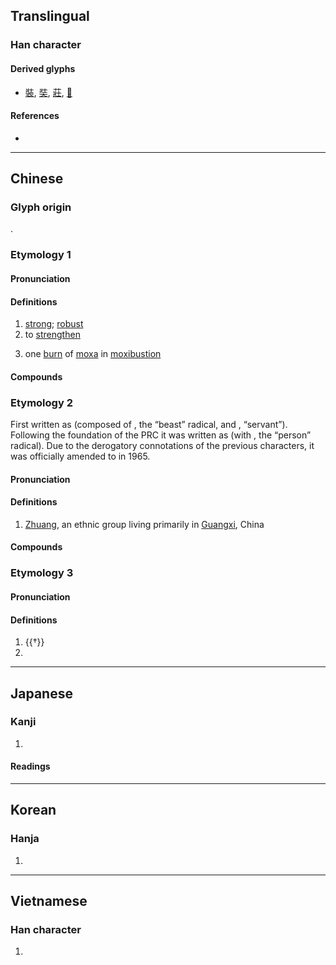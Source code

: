 {{also|壮}}
{{character info/new}}
==Translingual==
{{ja-forms|[[壮]]|[[壮]]|壯}}

===Han character===
{{Han char|rn=33|rad=士|as=04|sn=7|four=24210|canj=VMG|ids=⿰爿士}}

====Derived glyphs====
* [[裝]], [[奘]], [[莊]], [[𤞛]]

====References====
* {{Han ref|kx=0243.020|dkj=05643|dj=0483.040|hdz=10428.070|uh=58EF|ud=22767|bh=A7A7|bd=42919}}

----

==Chinese==

===Glyph origin===
{{Han etym}}
{{Han compound|爿|士|c1=p|c2=s|ls=psc}}.

===Etymology 1===
{{zh-forms|s=壮}}

====Pronunciation====
{{zh-pron
|m=zhuàng,zhuǎng
|m_note=zhuǎng - dialectal variant for “robust; strong”, substituting for {{zh-l|*奘}}. Popular in northern Mandarin, including the Beijing area
|c=zong3
|h=pfs=chong
|md=chuáng
|mn=tw,xm,zz:chàng/qz,tw,xm,zz:chòng
|mn_note=chàng - vernacular; chòng - literary
|w=2tsaan
|mc=y
|oc=y
|cat=a,v,pn
}}

====Definitions====
{{zh-hanzi}}

# [[strong]]; [[robust]]
# to [[strengthen]]
# {{lb|zh|TCM}} one [[burn]] of [[moxa]] in [[moxibustion]]

====Compounds====
{{zh-der|壯大|壯膽|壯觀|壯健|壯闊|壯麗|壯烈|壯美|壯門面|壯年|壯實|壯行|壯志|壯語|兵精馬壯|宏壯|壯浪|壯士斷腕|健壯|幼學壯行|壯麵|壯碩|壯齒|壯工|兵強馬壯|壯劇|壯遊|壯猷|悲壯|年輕力壯|壯氣吞牛|宏偉壯觀|強壯|壯心|丁壯|師直為壯|壯丁|壯舉|心麤膽壯|壯士|凌雲壯志|壯烈成仁|壯族|壯氣|人強馬壯|壯陽|壯竄|壯盛|壯心不已|壯室之秋|壯夫|壯士解腕|壯圖|壯偉|壯月|壯志凌雲|壯志未酬|少壯|強壯劑|八百壯士|氣壯理直|波瀾壯闊|日益壯大|稍長膽壯|波路壯闊|氣壯河山|氣壯山河|理直氣壯|打旺壯|民壯|根壯葉茂|結壯|閎壯|肥壯|英勇雄壯|血氣方壯|粗壯|馬壯人強|豪壯|高壯|茁壯|頂門壯戶|遒文壯節|雄壯|雄偉壯麗|飽壯|膽壯|精壯|身強力壯|豪言壯語|豪情壯志|青壯|雄心壯志|老當益壯}}

===Etymology 2===
{{zh-forms|s=壮|alt=獞-obsolete,僮-obsolete}}
First written as {{m|zh|獞}} (composed of {{m|zh|犭}}, the “beast” radical, and {{m|zh|童}}, “servant”). Following the foundation of the PRC it was written as {{m|zh|僮}} (with {{m|zh|亻}}, the “person” radical). Due to the derogatory connotations of the previous characters, it was officially amended to {{zh-l|壯|strong; robust}} in 1965.

====Pronunciation====
{{zh-pron
|m=Zhuàng
|c=zong6
|h=pfs=
|md=
|mn=
|w=3zaan
|cat=pn
}}

====Definitions====
{{zh-hanzi}}

# {{zh-div|族}} [[Zhuang]], an ethnic group living primarily in [[Guangxi]], China
#: {{zh-x|^廣西 壯族 自治區|Guangxi Zhuang Autonomous Region}}

====Compounds====
{{zh-der|fold=1|壯族|壯語}}

===Etymology 3===
{{zh-forms|s=壮}}

====Pronunciation====
{{zh-pron
|m=zhuāng
|c=zong1
|cat=pn
}}

====Definitions====
{{zh-hanzi}}

# {{†}} {{zh-alt-form|莊|[[serious]]; [[solemn]]}}
# {{surname|lang=zh}}

----

==Japanese==
{{ja-kanji forms|壮|壯}}

===Kanji===
{{ja-kanji|grade=|rs=士04|shin=壮}}

# {{defn|lang=ja|sort=士04}}

====Readings====
{{ja-readings
|on=そう
|kun=さか-ん
}}

----

==Korean==

===Hanja===
{{ko-hanja|hangeul=장}}

# {{defn|lang=ko|sort=士04}}

----

==Vietnamese==

===Han character===
{{vi-hantu|[[tráng]], [[trắng]]|rs=士04}}

# {{defn|lang=vi|sort=士04}}
